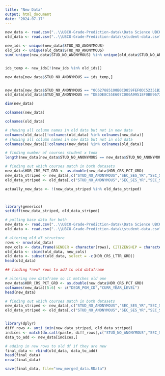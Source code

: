 ```yaml
---
title: "New Data"
output: html_document
date: "2024-07-17"
---
```


```r
new_data <- read.csv("..\\UBCO-Grade-Prediction-data\\Data Science UBCO Details FINAL.csv")
old_data <- read.csv("..\\UBCO-Grade-Prediction-data\\student-data.csv")

new_ids <- unique(new_data$STUD_NO_ANONYMOUS)
old_ids <- unique(old_data$STUD_NO_ANONYMOUS)
sum(!unique(new_data$STUD_NO_ANONYMOUS) %in% unique(old_data$STUD_NO_ANONYMOUS))


ids_temp <- new_ids[!(new_ids %in% old_ids)]

new_data[new_data$STUD_NO_ANONYMOUS == ids_temp,]


new_data[new_data$STUD_NO_ANONYMOUS == "0C627885100B0CD859FEF0DC52351B28",]
old_data[old_data$STUD_NO_ANONYMOUS == "DB5DE8C55E607C000A99518F0BE9673A",]
```



```r
dim(new_data)

colnames(new_data)

colnames(old_data)

# showing all column names in old data but not in new data
colnames(old_data)[!colnames(old_data) %in% colnames(new_data)]
# showing all column names in new data but not in old data
colnames(new_data)[!colnames(new_data) %in% colnames(old_data)]

# finding number of courses student x took
length(new_data[new_data$STUD_NO_ANONYMOUS == new_data$STUD_NO_ANONYMOUS[1],])

# finding out which courses match in both datasets
new_data$HDR_CRS_PCT_GRD <- as.double(new_data$HDR_CRS_PCT_GRD)
new_data_striped <- new_data[,c("STUD_NO_ANONYMOUS","SEC_SES_YR","SEC_SES_CD","CRS_DPT_CD","CRS_NO","HDR_CRS_PCT_GRD")]
old_data_striped <- old_data[,c("STUD_NO_ANONYMOUS","SEC_SES_YR","SEC_SES_CD","CRS_DPT_CD","CRS_NO","HDR_CRS_PCT_GRD")]

actually_new_data <- !(new_data_striped %in% old_data_striped)



library(generics)
setdiff(new_data_striped, old_data_striped)

```



```r
# pulling base data for both
new_data <- read.csv("..\\UBCO-Grade-Prediction-data\\Data Science UBCO Details FINAL.csv")
old_data <- read.csv("..\\UBCO-Grade-Prediction-data\\student-data.csv")

# altering old df structure
rows <- nrow(old_data)
new_cols <- data.frame(GENDER = character(rows), CITIZENSHIP = character(rows), RESIDENCY = character(rows), CRS_DTL_CD = character(rows))
old_data <- cbind(old_data, new_cols)
old_data <- subset(old_data, select = -c(HDR_CRS_LTTR_GRD))
head(old_data)

## finding *new* rows to add to old dataframe

# altering new dataframe so it matches old one
new_data$HDR_CRS_PCT_GRD <- as.double(new_data$HDR_CRS_PCT_GRD)
colnames(new_data)[5:6] <- c("DEGR_PGM_CD","CURR_YEAR_LEVEL")
head(new_data)

# finding out which courses match in both datasets
new_data_striped <- new_data[,c("STUD_NO_ANONYMOUS","SEC_SES_YR","SEC_SES_CD","CRS_DPT_CD","CRS_NO","HDR_CRS_PCT_GRD")]
old_data_striped <- old_data[,c("STUD_NO_ANONYMOUS","SEC_SES_YR","SEC_SES_CD","CRS_DPT_CD","CRS_NO","HDR_CRS_PCT_GRD")]


library(dplyr)
diff_rows <- anti_join(new_data_striped, old_data_striped)
indices <- match(do.call(paste, diff_rows[,c("STUD_NO_ANONYMOUS","SEC_SES_YR","SEC_SES_CD","CRS_DPT_CD","CRS_NO","HDR_CRS_PCT_GRD")]), do.call(paste, new_data[,c("STUD_NO_ANONYMOUS","SEC_SES_YR","SEC_SES_CD","CRS_DPT_CD","CRS_NO","HDR_CRS_PCT_GRD")]))
data_to_add <- new_data[indices,]

# adding in new rows to old df if they are new
final_data <- rbind(old_data, data_to_add)
head(final_data)
nrow(final_data)
```

```r
save(final_data, file="new_merged_data.RData")
```

